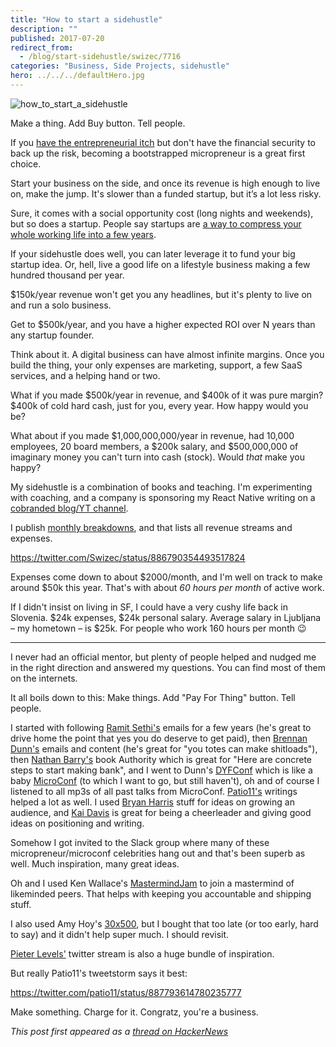 ```yaml
---
title: "How to start a sidehustle"
description: ""
published: 2017-07-20
redirect_from:
  - /blog/start-sidehustle/swizec/7716
categories: "Business, Side Projects, sidehustle"
hero: ../../../defaultHero.jpg
---
```


![how_to_start_a_sidehustle](https://swizec.com/wp-content/uploads/2017/07/IMG_7860-1024x575.jpg)

Make a thing. Add Buy button. Tell people.

If you [have the entrepreneurial itch](https://blog.ycombinator.com/why-should-i-start-a-startup/) but don't have the financial security to back up the risk, becoming a bootstrapped micropreneur is a great first choice.

Start your business on the side, and once its revenue is high enough to live on, make the jump. It's slower than a funded startup, but it’s a lot less risky.

Sure, it comes with a social opportunity cost (long nights and weekends), but so does a startup. People say startups are [a way to compress your whole working life into a few years](http://www.paulgraham.com/wealth.html).

If your sidehustle does well, you can later leverage it to fund your big startup idea. Or, hell, live a good life on a lifestyle business making a few hundred thousand per year.

$150k/year revenue won't get you any headlines, but it's plenty to live on and run a solo business.

Get to $500k/year, and you have a higher expected ROI over N years than any startup founder.

Think about it. A digital business can have almost infinite margins. Once you build the thing, your only expenses are marketing, support, a few SaaS services, and a helping hand or two.

What if you made $500k/year in revenue, and $400k of it was pure margin? $400k of cold hard cash, just for you, every year. How happy would you be?

What about if you made $1,000,000,000/year in revenue, had 10,000 employees, 20 board members, a $200k salary, and $500,000,000 of imaginary money you can't turn into cash (stock). Would _that_ make you happy?

My sidehustle is a combination of books and teaching. I'm experimenting with coaching, and a company is sponsoring my React Native writing on a [cobranded blog/YT channel](https://school.shoutem.com/).

I publish [monthly breakdowns](https://swizec.com/blog/dollar4093-june-sidehustle-report/), and that lists all revenue streams and expenses.

https://twitter.com/Swizec/status/886790354493517824

Expenses come down to about $2000/month, and I'm well on track to make around $50k this year. That's with about _60 hours per month_ of active work.

If I didn't insist on living in SF, I could have a very cushy life back in Slovenia. $24k expenses, $24k personal salary. Average salary in Ljubljana – my hometown – is $25k. For people who work 160 hours per month 😉

---

I never had an official mentor, but plenty of people helped and nudged me in the right direction and answered my questions. You can find most of them on the internets.

It all boils down to this: Make things. Add "Pay For Thing" button. Tell people.

I started with following [Ramit Sethi's](https://www.iwillteachyoutoberich.com/) emails for a few years (he's great to drive home the point that yes you do deserve to get paid), then [Brennan Dunn's](https://doubleyourfreelancing.com/) emails and content (he's great for "you totes can make shitloads"), then [Nathan Barry's](http://nathanbarry.com/) book Authority which is great for "Here are concrete steps to start making bank", and I went to Dunn's [DYFConf](http://doubleyourfreelancing.com/conf/) which is like a baby [MicroConf](http://www.microconf.com/) (to which I want to go, but still haven't), oh and of course I listened to all mp3s of all past talks from MicroConf. [Patio11's](https://twitter.com/patio11) writings helped a lot as well. I used [Bryan Harris](http://videofruit.com/blog/) stuff for ideas on growing an audience, and [Kai Davis](https://kaidavis.com/) is great for being a cheerleader and giving good ideas on positioning and writing.

Somehow I got invited to the Slack group where many of these micropreneur/microconf celebrities hang out and that's been superb as well. Much inspiration, many great ideas.

Oh and I used Ken Wallace's [MastermindJam](https://mastermindjam.com/) to join a mastermind of likeminded peers. That helps with keeping you accountable and shipping stuff.

I also used Amy Hoy's [30x500](https://30x500.com/academy/), but I bought that too late (or too early, hard to say) and it didn't help super much. I should revisit.

[Pieter Levels'](https://twitter.com/levelsio) twitter stream is also a huge bundle of inspiration.

But really Patio11's tweetstorm says it best:

https://twitter.com/patio11/status/887793614780235777

Make something. Charge for it. Congratz, you're a business.

_This post first appeared as a [thread on HackerNews](https://news.ycombinator.com/item?id=14807198)_
